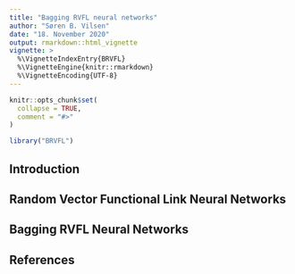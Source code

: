 ```yaml
---
title: "Bagging RVFL neural networks"
author: "Søren B. Vilsen"
date: "18. November 2020"
output: rmarkdown::html_vignette
vignette: >
  %\VignetteIndexEntry{BRVFL}
  %\VignetteEngine{knitr::rmarkdown}
  %\VignetteEncoding{UTF-8}
---
```


```r
knitr::opts_chunk$set(
  collapse = TRUE,
  comment = "#>"
)
```

```r
library("BRVFL")
```

## Introduction

## Random Vector Functional Link Neural Networks

## Bagging RVFL Neural Networks

## References